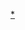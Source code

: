 {{Navbox
|name = 電眼少女隊
|state = {{{state|collapsed}}}
|title = [[電眼少女隊]]
|titlestyle = background: #CDC6C6; color:#FFFFFF;
|listclass = hlist
|groupstyle = background: #CDC6C6
|group1 = 成員
|list1  = [[莫寒]] - [[陳觀慧]] - [[錢蓓婷]] - [[孫芮]] - [[王曉佳]] - [[汪束]] - [[陳音]] - [[張嘉予]]
|group2 = 綜藝節目
|list2  = [[超神偶像]]
|group3 = 相關條目
|list3  = [[SNH48]]
}}<noinclude>
{{DEFAULTSORT:Electroeyes Girls}}
[[Category:電眼少女隊|*]]
</noinclude>